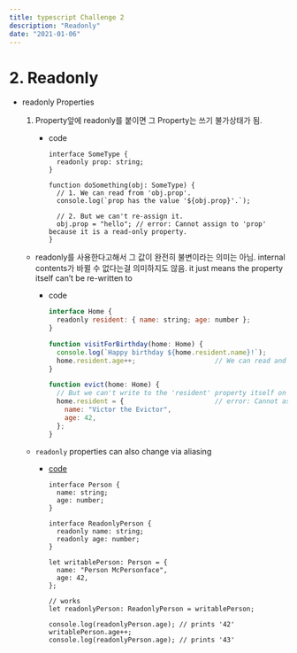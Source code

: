 ```yaml
---
title: typescript Challenge 2
description: "Readonly"
date: "2021-01-06"
---
```


# 2. Readonly

- readonly Properties

  1. Property앞에 readonly를 붙이면 그 Property는 쓰기 불가상태가 됨.

     - code

       ```tsx
       interface SomeType {
         readonly prop: string;
       }

       function doSomething(obj: SomeType) {
         // 1. We can read from 'obj.prop'.
         console.log(`prop has the value '${obj.prop}'.`);

         // 2. But we can't re-assign it.
         obj.prop = "hello"; // error: Cannot assign to 'prop' because it is a read-only property.
       }
       ```

  - readonly를 사용한다고해서 그 값이 완전히 불변이라는 의미는 아님. internal contents가 바뀔 수 없다는걸 의미하지도 않음. it just means the property itself can’t be re-written to

    - code

      ```jsx
      interface Home {
        readonly resident: { name: string; age: number };
      }

      function visitForBirthday(home: Home) {
        console.log(`Happy birthday ${home.resident.name}!`);
        home.resident.age++;                    // We can read and update properties from 'home.resident'.
      }

      function evict(home: Home) {
        // But we can't write to the 'resident' property itself on a 'Home'.
        home.resident = {                       // error: Cannot assign to 'resident' because it is a read-only property.
          name: "Victor the Evictor",
          age: 42,
        };
      }
      ```

  - `readonly` properties can also change via aliasing

    - [code](https://www.typescriptlang.org/play?#code/JYOwLgpgTgZghgYwgAgArQM4HsTIN4BQyyIcAthAFzIZhSgDmA3EcnA1SQK5kBG0LAL4ECoSLEQoAShDgATHABsAnuijZchYlFkKQKkuU616IZqx3ylyth2oge-KEJGKIYZAHd6YOLzdqGtSBOMgAvPispBTUAEQhuACyCAnwSLEANKzsnAAsAExZgiwEAPSlXlhQANYYBG4elnoqCdQyVvqqmKER3sC+-hAJJQQIONhuAHSKWAwAFE3WCZM5AJRMyOXIAA6mYBjIAOQFhwR9AwHdICscANS3LGMgExDTswu6S1c3EOubFbsxAdjgBmQ5AA)

      ```tsx
      interface Person {
        name: string;
        age: number;
      }

      interface ReadonlyPerson {
        readonly name: string;
        readonly age: number;
      }

      let writablePerson: Person = {
        name: "Person McPersonface",
        age: 42,
      };

      // works
      let readonlyPerson: ReadonlyPerson = writablePerson;

      console.log(readonlyPerson.age); // prints '42'
      writablePerson.age++;
      console.log(readonlyPerson.age); // prints '43'
      ```
